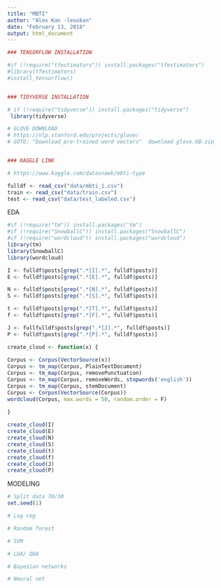 ```yaml
---
title: "MBTI"
author: "Alex Kan -lexokan"
date: "February 13, 2018"
output: html_document
---
```


```r
### TENSORFLOW INSTALLATION 

#if (!require("tfestimators")) install.packages("tfestimators")
#library(tfestimators)
#install_tensorflow()


### TIDYVERSE INSTALLATION

# if (!require("tidyverse")) install.packages("tidyverse")
 library(tidyverse)

# GLOVE DOWNLOAD 
# https://nlp.stanford.edu/projects/glove/
# GOTO: "Download pre-trained word vectors"  download glove.6B.zip 


### KAGGLE LINK

# https://www.kaggle.com/datasnaek/mbti-type

fulldf <- read_csv("data/mbti_1.csv")
train <- read_csv("data/train.csv")
test <- read_csv("data/test_labeled.csv")
```

EDA 
```r
#if (!require("tm")) install.packages("tm")
#if (!require("SnowballC")) install.packages("SnowballC")
#if (!require("wordcloud")) install.packages("wordcloud")
library(tm)
library(SnowballC)
library(wordcloud)

I <- fulldf$posts[grep(".*[I].*", fulldf$posts)]
E <- fulldf$posts[grep(".*[E].*", fulldf$posts)]

N <- fulldf$posts[grep(".*[N].*", fulldf$posts)]
S <- fulldf$posts[grep(".*[S].*", fulldf$posts)]

t <- fulldf$posts[grep(".*[T].*", fulldf$posts)]
f <- fulldf$posts[grep(".*[F].*", fulldf$posts)]

J <- fullfulldf$posts[grep(".*[J].*", fulldf$posts)]
P <- fulldf$posts[grep(".*[P].*", fulldf$posts)]

create_cloud <- function(x) {
   
Corpus <- Corpus(VectorSource(x))
Corpus <- tm_map(Corpus, PlainTextDocument)
Corpus <- tm_map(Corpus, removePunctuation)
Corpus <- tm_map(Corpus, removeWords, stopwords('english'))
Corpus <- tm_map(Corpus, stemDocument)
Corpus <- Corpus(VectorSource(Corpus))
wordcloud(Corpus, max.words = 50, random.order = F)
    
}

create_cloud(I)
create_cloud(E)
create_cloud(N)
create_cloud(S)
create_cloud(t)
create_cloud(f)
create_cloud(J)
create_cloud(P)


```


MODELING 
```r
# Split data 70/30 
set.seed(1)
```

```r
# Log reg 
```

```r
# Random forest 
```

```r
# SVM 
```

```r
# LDA/ QDA
```

```r
# Bayesian networks 
```

```r
# Neural net 
```



